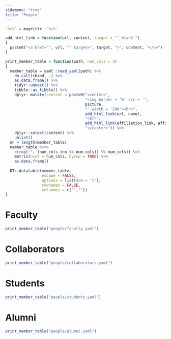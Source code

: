```yaml
---
sidemenu: "true"
title: "People"
---
```


```r
`%>%` = magrittr::`%>%`

add_html_link = function(url, content, target = "'_blank'")
{
  paste0("<a href='", url, "' target=", target, ">", content, "</a>")
}

print_member_table = function(path, num_cols = 3)
{
  member_table = yaml::read_yaml(path) %>% 
    do.call(rbind, .) %>% 
    as.data.frame() %>% 
    tidyr::unnest() %>%
    tibble::as_tibble() %>%
    dplyr::mutate(content = paste0("<center>",
                                   "<img border = '0' src = '",
                                   picture,
                                   "' width = '200'><br>",
                                   add_html_link(url, name),
                                   "<br>",
                                   add_html_link(affiliation_link, affiliation),
                                   "</center>")) %>%
    dplyr::select(content) %>%
    unlist()
  nn = length(member_table)
  member_table %<>% 
    c(rep("", (num_cols-(nn %% num_cols)) %% num_cols)) %>%
    matrix(ncol = num_cols, byrow = TRUE) %>%
    as.data.frame()
  
  DT::datatable(member_table,
                escape = FALSE,
                options = list(dom = 't'),
                rownames = FALSE,
                colnames = c("",""))
}
```

# Faculty

```r
print_member_table("people/faculty.yaml")
```

# Collaborators

```r
print_member_table("people/collaborators.yaml")
```

# Students

```r
print_member_table("people/students.yaml")
```

# Alumni

```r
print_member_table("people/alumni.yaml")
```


